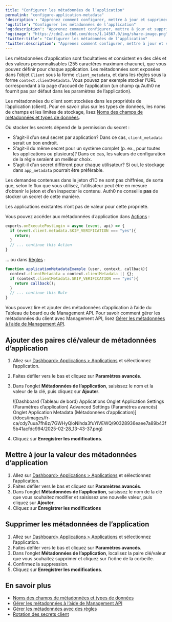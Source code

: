 ```yaml
---
title: "Configurer les métadonnées de l’application"
permalink: "configure-application-metadata"
'description': "Apprenez comment configurer, mettre à jour et supprimer les métadonnées de l’application (client_metadata et clientMetadata) dans les paramètres avancés des applications de l’Auh0 Dashboard."
'og:title': "Configurer les métadonnées de l’application"
'og:description': "Apprenez comment configurer, mettre à jour et supprimer les métadonnées de l’application (client_metadata et clientMetadata) dans les paramètres avancés des applications de l’Auh0 Dashboard."
'og:image': "https://cdn2.auth0.com/docs/1.14567.0/img/share-image.png"
'twitter:title': "Configurer les métadonnées de l’application"
'twitter:description': "Apprenez comment configurer, mettre à jour et supprimer les métadonnées de l’application (client_metadata et clientMetadata) dans les paramètres avancés des applications de l’Auh0 Dashboard."
---
```


Les métadonnées d’application sont facultatives et consistent en des clés et des valeurs personnalisables (255 caractères maximum chacune), que vous pouvez définir pour chaque application. Les métadonnées sont exposées dans l’objet `Client` sous la forme `client_metadata`, et dans les règles sous la forme `context.clientMetadata`. Vous pouvez par exemple stocker l’URL correspondant à la page d’accueil de l’application (un champ qu’Auth0 ne fournit pas par défaut dans les paramètres de l’application).

Les métadonnées du client sont stockées dans les propriétés de l’application (client). Pour en savoir plus sur les types de données, les noms de champs et les limites de stockage, lisez [Noms des champs de métadonnées et types de données](/docs/fr-ca/manage-users/user-accounts/metadata/metadata-fields-data).

<Card title="Où stocker les secrets client">

Où stocker les secrets dépend de la permission du secret :

* S’agit-il d’un seul secret par application? Dans ce cas, `client_metadata` serait un bon endroit.
* S’agit-il du même secret pour un système complet (p. ex., pour toutes les applications ou plusieurs)? Dans ce cas, les valeurs de configuration de la règle seraient un meilleur choix.
* S’agit-il d’un secret différent pour chaque utilisateur? Si oui, le stockage dans `app_metadata` pourrait être préférable.

</Card>

<Warning>

Les demandes contenues dans le jeton d’ID ne sont pas chiffrées, de sorte que, selon le flux que vous utilisez, l’utilisateur peut être en mesure d’obtenir le jeton et d’en inspecter le contenu. Auth0 ne conseille **pas** de stocker un secret de cette manière.

</Warning>

Les applications existantes n’ont pas de valeur pour cette propriété.

Vous pouvez accéder aux métadonnées d’application dans [Actions](/docs/fr-ca/customize/actions) :

```javascript lines
exports.onExecutePostLogin = async (event, api) => {
  if (event.client.metadata.SKIP_VERIFICATION === "yes"){
    return;
  }
  // ... continue this Action
}
```

... ou dans [Règles](/docs/fr-ca/customize/rules) :

```javascript lines
function applicationMetadataExample (user, context, callback){
  context.clientMetadata = context.clientMetadata || {};
  if (context.clientMetadata.SKIP_VERIFICATION === "yes"){
    return callback();
  }
  // ... continue this Rule
}
```

Vous pouvez lire et ajouter des métadonnées d’application à l’aide du Tableau de board ou de <Tooltip href="/docs/docs/fr-ca/glossary?term=management-api" tip="Management API
Un produit permettant aux clients d’effectuer des tâches administratives." cta="Voir le glossaire">Management API</Tooltip>. Pour savoir comment gérer les métadonnées du client avec Management API, lisez [Gérer les métadonnées à l’aide de Management API](/docs/fr-ca/manage-users/user-accounts/metadata/manage-metadata-api).

## Ajouter des paires clé/valeur de métadonnées d’application

1. Allez sur [Dashboard> Applications > Applications](https://manage.auth0.com/#/applications) et sélectionnez l’application.
2. Faites défiler vers le bas et cliquez sur **Paramètres avancés**.
3. Dans l’onglet **Métadonnées de l’application**, saisissez le nom et la valeur de la clé, puis cliquez sur **Ajouter**.

   <Frame>![Dashboard (Tableau de bord) Applications Onglet Application Settings (Paramètres d’application) Advanced Settings (Paramètres avancés) Onglet Application Metadata (Métadonnées d’application)](/docs/images/fr-ca/cdy7uua7fh8z/7GWHyQloNihda3fuYiVEWQ/90328936eaee7a89b43f5b41acfdc994/2025-02-28_13-43-37.png)</Frame>

4. Cliquez sur **Enregistrer les modifications**.

## Mettre à jour la valeur des métadonnées d’application

1. Allez sur [Dashboard> Applications > Applications](https://manage.auth0.com/#/applications) et sélectionnez l’application.
2. Faites défiler vers le bas et cliquez sur **Paramètres avancés**.
3. Dans l’onglet **Métadonnées de l’application**, saisissez le nom de la clé que vous souhaitez modifier et saisissez une nouvelle valeur, puis cliquez sur **Ajouter**.
4. Cliquez sur **Enregistrer les modifications**

## Supprimer les métadonnées de l’application

1. Allez sur [Dashboard> Applications > Applications](https://manage.auth0.com/#/applications) et sélectionnez l’application.
2. Faites défiler vers le bas et cliquez sur **Paramètres avancés**.
3. Dans l’onglet **Métadonnées de l’application**, localisez la paire clé/valeur que vous souhaitez supprimer et cliquez sur l’icône de la corbeille.
4. Confirmez la suppression.
5. Cliquez sur **Enregistrer les modifications**.

## En savoir plus

* [Noms des champs de métadonnées et types de données](/docs/fr-ca/manage-users/user-accounts/metadata/metadata-fields-data)
* [Gérer les métadonnées à l’aide de Management API](/docs/fr-ca/manage-users/user-accounts/metadata/manage-metadata-api)
* [Gérer les métadonnées avec des règles](/docs/fr-ca/manage-users/user-accounts/metadata/manage-metadata-rules)
* [Rotation des secrets client](/docs/fr-ca/get-started/applications/rotate-client-secret)